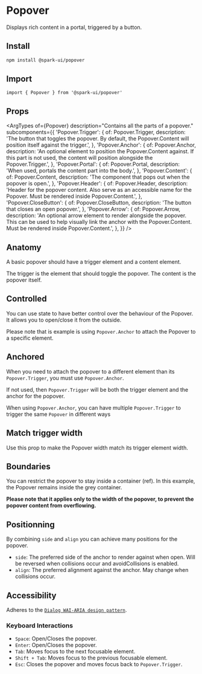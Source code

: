 


<Meta of={stories} />

# Popover

Displays rich content in a portal, triggered by a button.

## Install

```sh
npm install @spark-ui/popover
```

## Import

```tsx
import { Popover } from '@spark-ui/popover'
```

## Props

<ArgTypes
  of={Popover}
  description="Contains all the parts of a popover."
  subcomponents={{
    'Popover.Trigger': {
      of: Popover.Trigger,
      description:
        'The button that toggles the popover. By default, the Popover.Content will position itself against the trigger.',
    },
    'Popover.Anchor': {
      of: Popover.Anchor,
      description:
        'An optional element to position the Popover.Content against. If this part is not used, the content will position alongside the Popover.Trigger.',
    },
    'Popover.Portal': {
      of: Popover.Portal,
      description: 'When used, portals the content part into the body.',
    },
    'Popover.Content': {
      of: Popover.Content,
      description: 'The component that pops out when the popover is open.',
    },
    'Popover.Header': {
      of: Popover.Header,
      description:
        'Header for the popover content. Also serve as an accessible name for the Popover. Must be rendered inside Popover.Content.',
    },
    'Popover.CloseButton': {
      of: Popover.CloseButton,
      description: 'The button that closes an open popover.',
    },
    'Popover.Arrow': {
      of: Popover.Arrow,
      description:
        'An optional arrow element to render alongside the popover. This can be used to help visually link the anchor with the Popover.Content. Must be rendered inside Popover.Content.',
    },
  }}
/>

## Anatomy

A basic popover should have a trigger element and a content element.

The trigger is the element that should toggle the popover.
The content is the popover itself.

<Canvas of={stories.Default} sourceState="shown" />

## Controlled

You can use state to have better control over the behaviour of the Popover.
It allows you to open/close it from the outside.

Please note that is example is using `Popover.Anchor` to attach the Popover to a specific element.

<Canvas of={stories.Controlled} />

## Anchored

When you need to attach the popover to a different element than its `Popover.Trigger`, you must use `Popover.Anchor`.

If not used, then `Popover.Trigger` will be both the trigger element and the anchor for the popover.

When using `Popover.Anchor`, you can have multiple `Popover.Trigger` to trigger the same `Popover` in different ways

<Canvas of={stories.Anchored} />

## Match trigger width

Use this prop to make the Popover width match its trigger element width.

<Canvas of={stories.MatchTriggerWidth} />

## Boundaries

You can restrict the popover to stay inside a container (ref).
In this example, the Popover remains inside the grey container.

**Please note that it applies only to the width of the popover, to prevent the popover content from overflowing.**

<Canvas of={stories.Boundaries} />

## Positionning

By combining `side` and `align` you can achieve many positions for the popover.

- `side`: The preferred side of the anchor to render against when open. Will be reversed when collisions occur and avoidCollisions is enabled.
- `align`: The preferred alignment against the anchor. May change when collisions occur.

<Canvas of={stories.Positionning} />

## Accessibility

Adheres to the [`Dialog WAI-ARIA design pattern`](https://www.w3.org/WAI/ARIA/apg/patterns/dialogmodal).

### Keyboard Interactions

- `Space`: Open/Closes the popover.
- `Enter`: Open/Closes the popover.
- `Tab`: Moves focus to the next focusable element.
- `Shift + Tab`: Moves focus to the previous focusable element.
- `Esc`: Closes the popover and moves focus back to `Popover.Trigger`.
